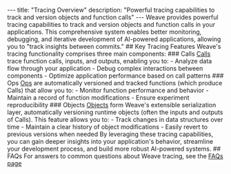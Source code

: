 --- title: "Tracing Overview" description: "Powerful tracing capabilities to track and version objects and function calls" --- Weave provides powerful tracing capabilities to track and version objects and function calls in your applications. This comprehensive system enables better monitoring, debugging, and iterative development of AI-powered applications, allowing you to "track insights between commits." ## Key Tracing Features Weave's tracing functionality comprises three main components: ### Calls [Calls](/guides/tracking/tracing) trace function calls, inputs, and outputs, enabling you to: - Analyze data flow through your application - Debug complex interactions between components - Optimize application performance based on call patterns ### Ops [Ops](/guides/tracking/ops) are automatically versioned and tracked functions (which produce Calls) that allow you to: - Monitor function performance and behavior - Maintain a record of function modifications - Ensure experiment reproducibility ### Objects [Objects](/guides/tracking/objects) form Weave's extensible serialization layer, automatically versioning runtime objects (often the inputs and outputs of Calls). This feature allows you to: - Track changes in data structures over time - Maintain a clear history of object modifications - Easily revert to previous versions when needed By leveraging these tracing capabilities, you can gain deeper insights into your application's behavior, streamline your development process, and build more robust AI-powered systems. ## FAQs For answers to common questions about Weave tracing, see the [FAQs page](/guides/tracking/faqs)